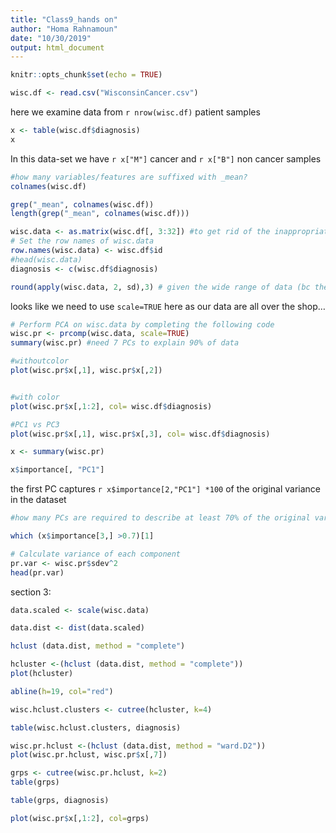```yaml
---
title: "Class9_hands on"
author: "Homa Rahnamoun"
date: "10/30/2019"
output: html_document
---
```


```r
knitr::opts_chunk$set(echo = TRUE)
```

```r
wisc.df <- read.csv("WisconsinCancer.csv")
```

here we examine data from `r nrow(wisc.df)` patient samples

```r
x <- table(wisc.df$diagnosis)
x
```

In this data-set we have `r x["M"]` cancer and `r x["B"]` non cancer samples

```r
#how many variables/features are suffixed with _mean?
colnames(wisc.df)

grep("_mean", colnames(wisc.df))
length(grep("_mean", colnames(wisc.df)))
```

```r
wisc.data <- as.matrix(wisc.df[, 3:32]) #to get rid of the inappropriate/columns
# Set the row names of wisc.data
row.names(wisc.data) <- wisc.df$id
#head(wisc.data)
diagnosis <- c(wisc.df$diagnosis)

round(apply(wisc.data, 2, sd),3) # given the wide range of data (bc they can be percieved as signiicant), set scale to TRUE #std dev over column 2 of wisc.data 
```
looks like we need to use `scale=TRUE`  here as our data are all over the shop...

```r
# Perform PCA on wisc.data by completing the following code
wisc.pr <- prcomp(wisc.data, scale=TRUE)
summary(wisc.pr) #need 7 PCs to explain 90% of data
```
```r
#withoutcolor
plot(wisc.pr$x[,1], wisc.pr$x[,2])


#with color
plot(wisc.pr$x[,1:2], col= wisc.df$diagnosis)
```
```r
#PC1 vs PC3
plot(wisc.pr$x[,1], wisc.pr$x[,3], col= wisc.df$diagnosis)
```
```r
x <- summary(wisc.pr)

```
```r
x$importance[, "PC1"]
```

the first PC captures `r x$importance[2,"PC1"] *100` of the original variance in the dataset
```r
#how many PCs are required to describe at least 70% of the original variance in the data?

which (x$importance[3,] >0.7)[1]
```
```r
# Calculate variance of each component
pr.var <- wisc.pr$sdev^2
head(pr.var)
```
section 3:

```r
data.scaled <- scale(wisc.data)

data.dist <- dist(data.scaled)

```
```r
hclust (data.dist, method = "complete")
```

```r
hcluster <-(hclust (data.dist, method = "complete"))
plot(hcluster)

abline(h=19, col="red")
```
```r
wisc.hclust.clusters <- cutree(hcluster, k=4)
```

```r
table(wisc.hclust.clusters, diagnosis)
```



```r
wisc.pr.hclust <-(hclust (data.dist, method = "ward.D2"))
plot(wisc.pr.hclust, wisc.pr$x[,7])
```



```r

grps <- cutree(wisc.pr.hclust, k=2)
table(grps)
```
```r
table(grps, diagnosis)
```
```r
plot(wisc.pr$x[,1:2], col=grps)
```

